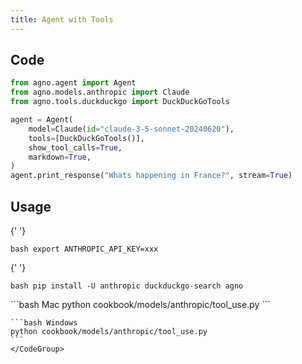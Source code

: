 ```yaml
---
title: Agent with Tools
---
```


## Code

```python cookbook/models/anthropic/tool_use.py
from agno.agent import Agent
from agno.models.anthropic import Claude
from agno.tools.duckduckgo import DuckDuckGoTools

agent = Agent(
    model=Claude(id="claude-3-5-sonnet-20240620"),
    tools=[DuckDuckGoTools()],
    show_tool_calls=True,
    markdown=True,
)
agent.print_response("Whats happening in France?", stream=True)
```

## Usage

<Steps>
  <Snippet file="create-venv-step.mdx" />

{' '}

<Step title="Set your API key">```bash export ANTHROPIC_API_KEY=xxx ```</Step>

{' '}

<Step title="Install libraries">```bash pip install -U anthropic duckduckgo-search agno ```</Step>

  <Step title="Run Agent">
    <CodeGroup>
    ```bash Mac
    python cookbook/models/anthropic/tool_use.py
    ```

    ```bash Windows
    python cookbook/models/anthropic/tool_use.py
    ```
    </CodeGroup>

  </Step>
</Steps>
